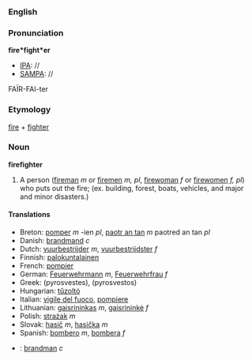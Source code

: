===English===
===Pronunciation===
'''fire*fight*er'''
*[[IPA]]: //
*[[SAMPA]]: //
FA&Iuml;R-FAI-ter

===Etymology===
[[fire]] + [[fighter]]

=== Noun ===
'''firefighter'''

#A person ([[fireman]] ''m'' or [[fireman|firemen]] ''m, pl'', [[firewoman]] ''f'' or [[firewoman|firewomen]] ''f, pl'') who puts out the fire; (ex. building, forest, boats, vehicles, and major and minor disasters.)

====Translations====
*Breton: [[pomper]] ''m'' -ien ''pl'', [[paotr an tan]] ''m'' paotred an tan ''pl''
*Danish: [[brandmand]] ''c''
*Dutch: [[vuurbestrijder]] ''m'', [[vuurbestrijdster]] ''f''
*Finnish: [[palokuntalainen]]
*French: [[pompier]]
*German: [[Feuerwehrmann]] ''m'', [[Feuerwehrfrau]] ''f''
*Greek: (pyrosvestes), (pyrosvestos)
*Hungarian: [[tűzoltó]]
*Italian: [[vigile del fuoco]], [[pompiere]]
*Lithuanian: [[gaisrininkas]] ''m'', [[gaisrininkė]] ''f''
*Polish: [[strażak]] ''m''
*Slovak: [[hasič]] ''m'', [[hasička]] ''m''
*Spanish: [[bombero]] ''m'', [[bombero|bombera]] ''f''
*{{sv}}: [[brandman]] ''c''